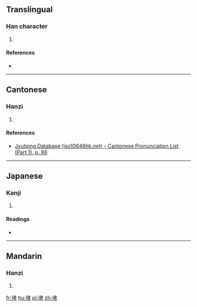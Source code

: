 ==Translingual==

===Han character===
{{Han char|rn=32|rad=土|as=05|sn=8|four=4512<sub>7</sub>|canj=土中中弓 (GLLN)|ids=⿰[[土]][[弗]]}}

# {{defn|Han|sort=土05}}

====References====
* {{Han ref|kx=0226.320|dkj=04987|dj=0462.090|hdz=10435.140|uh=5772|ud=22386|bh=CBF3|bd=52211}}

----

==Cantonese==

===Hanzi===
{{yue-hanzi|jyut=[[fat6]]|y=fat6}}

# {{defn|lang=yue|sort=土05}}

====References====
* [http://www.iso10646hk.net/jp/document/download.jsp Jyutping Database (iso10646hk.net) - Cantonese Pronunciation List (Part 1), p. 86]

----

==Japanese==

===Kanji===
{{ja-kanji|grade=|rs=土05}}

# {{defn|lang=ja|sort=土05}}

====Readings====
* {{ja-readings|on=[[ふつ]] (futsu), [[ぶち]] (buchi), [[へつ]] (hetsu), [[べち]] (bechi)|kun=}}

----

==Mandarin==

===Hanzi===
{{cmn-hanzi|pin=[[fó]] ([[fo2]])|wg=fo<sup>2</sup>}}

# {{defn|lang=cmn|sort=土05}}

[[fr:坲]]
[[hu:坲]]
[[pl:坲]]
[[zh:坲]]